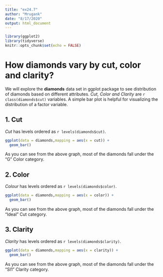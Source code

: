 ```yaml
---
title: "ex24.7"
author: "Mrugank"
date: "8/17/2020"
output: html_document
---
```


```r
library(ggplot2)
library(tidyverse)
knitr::opts_chunk$set(echo = FALSE)
```

# How diamonds vary by cut, color and clarity?

We will explore the **diamonds** data set in ggplot package to see distribution of diamonds based on different attributes. *Cut, Color and Clarity* are `r  class(diamonds$cut)` variables. A simple bar plot is helpful for visualizing the distribution of a factor variable.


## 1. Cut
*Cut* has levels ordered as `r levels(diamonds$cut)`. 

```r
ggplot(data = diamonds,mapping = aes(x = cut)) +
  geom_bar()

```

As you can see from the above graph, most of the diamonds fall under the "G" Color category.


## 2. Color
*Colour* has levels ordered as `r levels(diamonds$color)`. 
```r
ggplot(data = diamonds,mapping = aes(x = color)) +
  geom_bar()

```

As you can see from the above graph, most of the diamonds fall under the "Ideal" Cut category.



## 3. Clarity
*Clarity* has levels ordered as `r levels(diamonds$clarity)`. 

```r
ggplot(data = diamonds,mapping = aes(x = clarity)) +
  geom_bar()

```

As you can see from the above graph, most of the diamonds fall under the "SI1" Clarity category.
